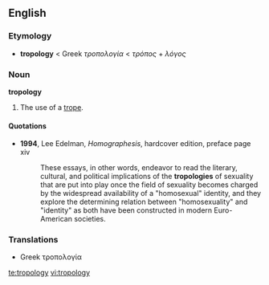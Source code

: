 ==English==

===Etymology===
* '''tropology''' < Greek ''τροπολογία'' < ''τρόπος'' + ''λόγος''

===Noun===
'''tropology'''
# The use of a [[trope]].
====Quotations====
*'''1994''', Lee Edelman, ''Homographesis'', hardcover edition, preface page xiv
*:These essays, in other words, endeavor to read the literary, cultural, and political implications of the '''tropologies''' of sexuality that are put into play once the field of sexuality becomes charged by the widespread availability of a "homosexual" identity, and they explore the determining relation between "homosexuality" and "identity" as both have been constructed in modern Euro-American societies.

===Translations===
* Greek τροπολογία {{f}}

[[te:tropology]]
[[vi:tropology]]